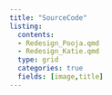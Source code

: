 ```yaml
---
title: "SourceCode"
listing: 
  contents: 
  - Redesign_Pooja.qmd
  - Redesign_Katie.qmd
  type: grid
  categories: true
  fields: [image,title]
---
```

